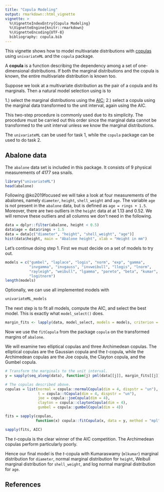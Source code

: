 ```yaml
---
title: "Copula Modeling"
output: rmarkdown::html_vignette
vignette: >
  %\VignetteIndexEntry{Copula Modeling}
  %\VignetteEngine{knitr::rmarkdown}
  %\VignetteEncoding{UTF-8}
  bibliography: copula.bib
---
```


This vignette shows how to model multivariate distributions with 
[copulas](https://en.wikipedia.org/wiki/Copula_(probability_theory))
using `univariateML` and the `copula` package. 

A **copula** is a function describing the dependency among a set of 
one-dimensional distributions. If both the marginal distributions and the copula
is known, the entire multivariate distribution is known too.

Suppose we look at a multivariate distribution as the pair of a copula and its marginals.
Then a natural model selection using is to

1.) select the marginal distributions using the [AIC](https://en.wikipedia.org/wiki/Akaike_information_criterion);
2.) select a copula using the marginal data transformed to the unit interval, again using the AIC.

This two-step procedure is commonly used due to its simplicity. The procedure must 
be carried out this order since the marginal data cannot be transformed to the
unit interval unless we know the marginal distributions. 

The `univariateML` can be used for task 1, while the `copula` package can be used to do task 2.

## Abalone data

The `abalone` data set is included in this package. It consists of $9$ physical 
measurements of $4177$ sea snails.
```r
library("univariateML")
head(abalone)
```

Following @ko2019focused we will take a look at four measurements of the abalones, 
namely `diameter`, `height`, `shell_weight` and `age`. The variable `age` is not 
present in the `abalone` data, but is defined as `age = rings + 1.5`. Moreover, 
there are two outliers in the `height` data at at $1.13$ and $0.52$. We will 
remove these outliers and all columns we don't need in the following.

```r

data = dplyr::filter(abalone, height < 0.5)
data$age = data$rings + 1.5
data = data[c("diameter", "height", "shell_weight", "age")]
hist(data$height, main = "Abalone height", xlab = "Height in mm")
```

Let's continue doing step 1. First we must decide on a set of models to try out.
```r
models = c("gumbel", "laplace", "logis", "norm", "exp", "gamma", 
           "invgamma", "invgauss", "invweibull", "llogis", "lnorm", 
           "rayleigh", "weibull", "lgamma", "pareto", "beta", "kumar",
           "logitnorm")
length(models)
```

Optionally, we can use all implemented models with
```r
univariateML_models
```


The next step is to fit all models, compute the AIC, and select the best model.
This is exactly what `model_select()` does.

```r
margin_fits <- lapply(data, model_select, models = models, criterion = "aic")
```

Now we use the `fitCopula` from the package `copula` on the transformed margins of `abalone`.

We will examine two elliptical copulas and three Archimedean copulas. The elliptical 
copulas are the Gaussian copula and the *t*-copula, while the Archimedean copulas
are the Joe copula, the Clayton copula, and the Gumbel copula.


```r

# Transform the marginals to the unit interval.
y = sapply(seq_along(data), function(j) pml(data[[j]], margin_fits[[j]]))

# The copulas described above.
copulas = list(normal = copula::normalCopula(dim = 4, dispstr = "un"),
               t = copula::tCopula(dim = 4, dispstr = "un"),
               joe = copula::joeCopula(dim = 4),
               clayton = copula::claytonCopula(dim = 4),
               gumbel = copula::gumbelCopula(dim = 4))

fits = sapply(copulas,
              function(x) copula::fitCopula(x, data = y, method = "mpl"))

sapply(fits, AIC)
```

The *t*-copula is the clear winner of the AIC competition. The Archimedean 
copulas perform particularly poorly.

Hence our final model is the *t*-copula with Kumaraswamy (`mlkumar`) marginal distribution for
`diameter`, normal marginal distribution for `height`, Weibull marginal distribution for `shell_weight`,
and log normal marginal distribution for `age`.

## References